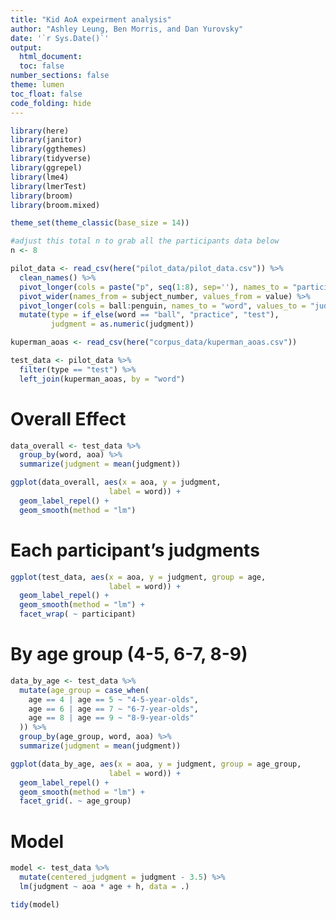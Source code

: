 ```yaml
---
title: "Kid AoA expeirment analysis"
author: "Ashley Leung, Ben Morris, and Dan Yurovsky"
date: '`r Sys.Date()`'
output: 
  html_document:
  toc: false
number_sections: false
theme: lumen
toc_float: false
code_folding: hide
---
```


```r
library(here)
library(janitor)
library(ggthemes)
library(tidyverse)
library(ggrepel)
library(lme4)
library(lmerTest)
library(broom)
library(broom.mixed)

theme_set(theme_classic(base_size = 14))
```

```r
#adjust this total n to grab all the participants data below
n <- 8

pilot_data <- read_csv(here("pilot_data/pilot_data.csv")) %>%
  clean_names() %>%
  pivot_longer(cols = paste("p", seq(1:8), sep=''), names_to = "participant") %>%
  pivot_wider(names_from = subject_number, values_from = value) %>%
  pivot_longer(cols = ball:penguin, names_to = "word", values_to = "judgment") %>%
  mutate(type = if_else(word == "ball", "practice", "test"),
         judgment = as.numeric(judgment))

kuperman_aoas <- read_csv(here("corpus_data/kuperman_aoas.csv"))
```

```r
test_data <- pilot_data %>%
  filter(type == "test") %>%
  left_join(kuperman_aoas, by = "word")
```

# Overall Effect

```r
data_overall <- test_data %>% 
  group_by(word, aoa) %>%
  summarize(judgment = mean(judgment))

ggplot(data_overall, aes(x = aoa, y = judgment,
                      label = word)) + 
  geom_label_repel() + 
  geom_smooth(method = "lm") 
```




# Each participant's judgments

```r
ggplot(test_data, aes(x = aoa, y = judgment, group = age,
                      label = word)) + 
  geom_label_repel() + 
  geom_smooth(method = "lm") + 
  facet_wrap( ~ participant)
```

# By age group (4-5, 6-7, 8-9)

```r
data_by_age <- test_data %>% 
  mutate(age_group = case_when(
    age == 4 | age == 5 ~ "4-5-year-olds",
    age == 6 | age == 7 ~ "6-7-year-olds",
    age == 8 | age == 9 ~ "8-9-year-olds"
  )) %>%
  group_by(age_group, word, aoa) %>%
  summarize(judgment = mean(judgment))

ggplot(data_by_age, aes(x = aoa, y = judgment, group = age_group,
                      label = word)) + 
  geom_label_repel() + 
  geom_smooth(method = "lm") + 
  facet_grid(. ~ age_group)
```



  
# Model

```r
model <- test_data %>%
  mutate(centered_judgment = judgment - 3.5) %>%
  lm(judgment ~ aoa * age + h, data = .)

tidy(model) 
```
